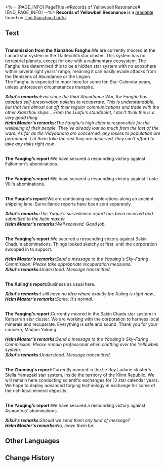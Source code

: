 <%-- [PAGE_INFO]
PageTitle=#Records of Yellowbell Resonance#
[END_PAGE_INFO] --%>
{{Readable Infobox
|id           = 193
|partIds      = 190414
|title        = 
|image        = Item Xianzhou Parchment.png
|world        = The Xianzhou Luofu
|parts        = 1
|author       = <!--to be added-->
|description  = The Xianzhou Alliance fleet communicates with each other via the Yellowbell system. This is a record of resonances in year 8098 of the Star Calendar from the Xianzhou Luofu's Yellowbell system.
|part1        = Records of Yellowbell Resonance
|source1      = {{cx|Source missing}}
|characters   = 
|factions     = 
}}
'''Records of Yellowbell Resonance''' is a [[readable]] found on [[The Xianzhou Luofu]].
<!--
==Location==
{{Map Embed|<map name>|<marker id>}}
-->
==Text==
{{Size|36|April, Year 8098 Star Calendar}}<br />'''Transmission from the Xianzhou Fanghu: '''We are currently moored at the Lanadi star system in the Tlaltecuhtli star cluster. This system has no terrestrial planets, except for one with a rudimentary ecosystem. The Fanghu has determined this to be a hidden star system with no ecosphere within several light years' range, meaning it can easily evade attacks from the Denizens of Abundance or the Legion.<br />The Fanghu is expected to moor here for some ten Star Calendar years, unless unforeseen circumstances transpire.

'''''Xikui's remarks: '''Ever since the third Abundance War, the Fanghu has adopted self-preservation policies to recuperate. This is understandable, but that has almost cut off their regular communications and trade with the other Xianzhou ships... From the Luofu's standpoint, I don't think this is a very good thing.''<br />'''''Helm Master's remarks: '''The Fanghu's high elder is responsible for the wellbeing of their people. They've already lost so much from the last of the wars. As far as the Vidyadhara are concerned, any losses to population are permanent. Let them take the rest they are deserved, they can't afford to take any risks right now.''

{{Size|36|May, Year 8098 Star Calendar}}<br />'''The Yaoqing's report: '''We have secured a resounding victory against Fallomom's abominations.

{{Size|36|June, Year 8098 Star Calendar}}<br />'''The Yaoqing's report: '''We have secured a resounding victory against Toste-VIII's abominations.

{{Size|36|July, Year 8098 Star Calendar}}<br />'''The Yuque's report: '''We are continuing our explorations along an ancient shipping lane. Surveillance reports have been sent separately.

'''''Xikui's remarks:'''The Yuque's surveillance report has been received and submitted to the helm master.''<br />'''''Helm Master's remarks: '''Well received. Good job.''

{{Size|36|October, Year 8098 Star Calendar}}<br />'''The Yaoqing's report: '''We secured a resounding victory against Sakin Chadu's abominations. Things looked sketchy at first, until the corporation swooped in to support.

'''''Helm Master's remarks: '''Send a message to the Yaoqing's Sky-Faring Commission: Please take appropriate recuperation measures. ''<br />'''''Xikui's remarks: '''Understood. Message transmitted.''

{{Size|36|October, Year 8098 Star Calendar}}<br />'''The Xuling's report: '''Business as usual here.

'''''Xikui's remarks: '''I still have no idea where exactly the Xuling is right now...''<br />'''''Helm Master's remarks: '''Same. It's normal.''

{{Size|36|November, Year 8098 Star Calendar}}<br />'''The Yaoqing's report: '''Currently moored in the Sakin Chadu star system in Kersarran star cluster. We are working with the corporation to harness local minerals and recuperate. Everything is safe and sound. Thank you for your concern, Madam Yukong.

'''''Helm Master's remarks: '''Send a message to the Yaoqing's Sky-Faring Commission: Please remain professional when chatting over the Yellowbell system.''<br />'''''Xikui's remarks: '''Understood. Message transmitted.''

{{Size|36|November, Year 8098 Star Calendar}}<br />'''The Zhuming's report: '''Currently moored in the Le Roy Ladurie cluster's Stella Yamazaki star system, inside the territory of the Klimt Republic. We will remain here conducting scientific exchanges for 10 star calendar years.<br />We hope to deploy advanced forging technology in exchange for some of the rich local mineral deposits.

{{Size|36|December, Year 8098 Star Calendar}}<br />'''The Yaoqing's report: '''We have secured a resounding victory against Asmodeus' abominations.

'''''Xikui's remarks: '''Should we send them any kind of message?''<br />'''''Helm Master's remarks: '''No, leave them be.''

<!--
==Trivia==
* 
-->
==Other Languages==
{{Other Languages
|en   = Records of Yellowbell Resonance
|zhs  = 黄钟系统共鸣记录
|zht  = 黃鐘系統共鳴紀錄
|ja   = 黄鐘システム共鳴記録
|ko   = 황종 시스템 공명 기록
|es   = Registros de resonancia del sistema Campanamarilla
|fr   = Historiques de résonance de la Cloche Jaune
|ru   = Записи перезвона «Жёлтого колокола»
|th   = บันทึกการสะท้อนผ่านระบบกระดิ่งทองคำ
|vi   = Ghi Chép Cộng Hưởng Hệ Thống Chuông Vàng
|de   = Aufzeichnungen von Gelbglockenresonanz
|id   = Catatan Resonansi Sistem Lonceng Kuning
|pt   = Registros da Ressonância do Sino Amarelo
}}

==Change History==
{{Change History|1.0}}